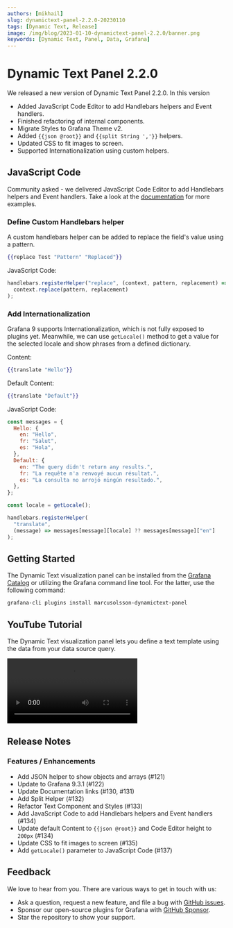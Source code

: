 ```yaml
---
authors: [mikhail]
slug: dynamictext-panel-2.2.0-20230110
tags: [Dynamic Text, Release]
image: /img/blog/2023-01-10-dynamictext-panel-2.2.0/banner.png
keywords: [Dynamic Text, Panel, Data, Grafana]
---
```



# Dynamic Text Panel 2.2.0

We released a new version of Dynamic Text Panel 2.2.0. In this version

- Added JavaScript Code Editor to add Handlebars helpers and Event handlers.
- Finished refactoring of internal components.
- Migrate Styles to Grafana Theme v2.
- Added `{{json @root}}` and `{{split String ','}}` helpers.
- Updated CSS to fit images to screen.
- Supported Internationalization using custom helpers.

<!--truncate-->

## JavaScript Code

Community asked - we delivered JavaScript Code Editor to add Handlebars helpers and Event handlers. Take a look at the [documentation](/plugins/volkovlabs-dynamictext-panel/code) for more examples.

### Define Custom Handlebars helper

A custom handlebars helper can be added to replace the field's value using a pattern.

```handlebars
{{replace Test "Pattern" "Replaced"}}
```

JavaScript Code:

```js
handlebars.registerHelper("replace", (context, pattern, replacement) =>
  context.replace(pattern, replacement)
);
```

<Screenshot
  title="Demonstrate how to create a replace helper to replace text in the returned data."
  src="/img/blog/2023-01-10-dynamictext-panel-2.2.0/replace.png"
/>

### Add Internationalization

Grafana 9 supports Internationalization, which is not fully exposed to plugins yet. Meanwhile, we can use `getLocale()` method to get a value for the selected locale and show phrases from a defined dictionary.

Content:

```handlebars
{{translate "Hello"}}
```

Default Content:

```handlebars
{{translate "Default"}}
```

JavaScript Code:

```js
const messages = {
  Hello: {
    en: "Hello",
    fr: "Salut",
    es: "Hola",
  },
  Default: {
    en: "The query didn't return any results.",
    fr: "La requête n'a renvoyé aucun résultat.",
    es: "La consulta no arrojó ningún resultado.",
  },
};

const locale = getLocale();

handlebars.registerHelper(
  "translate",
  (message) => messages[message][locale] ?? messages[message]["en"]
);
```

## Getting Started

The Dynamic Text visualization panel can be installed from the [Grafana Catalog](https://grafana.com/grafana/plugins/marcusolsson-dynamictext-panel/) or utilizing the Grafana command line tool. For the latter, use the following command:

```bash
grafana-cli plugins install marcusolsson-dynamictext-panel
```

## YouTube Tutorial

The Dynamic Text visualization panel lets you define a text template using the data from your data source query.

<Video
  src="https://www.youtube.com/embed/MpNZ4Yl-p0U"
  title="Dynamic Text Plugin for Grafana."
/>

## Release Notes

### Features / Enhancements

- Add JSON helper to show objects and arrays (#121)
- Update to Grafana 9.3.1 (#122)
- Update Documentation links (#130, #131)
- Add Split Helper (#132)
- Refactor Text Component and Styles (#133)
- Add JavaScript Code to add Handlebars helpers and Event handlers (#134)
- Update default Content to `{{json @root}}` and Code Editor height to `200px` (#134)
- Update CSS to fit images to screen (#135)
- Add `getLocale()` parameter to JavaScript Code (#137)

## Feedback

We love to hear from you. There are various ways to get in touch with us:

- Ask a question, request a new feature, and file a bug with [GitHub issues](https://github.com/volkovlabs/volkovlabs-dynamictext-panel/issues/new/choose).
- Sponsor our open-source plugins for Grafana with [GitHub Sponsor](https://github.com/sponsors/VolkovLabs).
- Star the repository to show your support.

